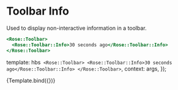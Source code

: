 
<Meta title="Rose/Toolbar/Info" component="Toolbar Info" />

# Toolbar Info

Used to display non-interactive information in a toolbar.

```handlebars
<Rose::Toolbar>
  <Rose::Toolbar::Info>30 seconds ago</Rose::Toolbar::Info>
</Rose::Toolbar>
```

  template: hbs`
      <Rose::Toolbar>
        <Rose::Toolbar::Info>30 seconds ago</Rose::Toolbar::Info>
      </Rose::Toolbar>`,
  context: args,
});

<Preview>
  <Story name="Toolbar Info">{Template.bind({})}</Story>
</Preview>
